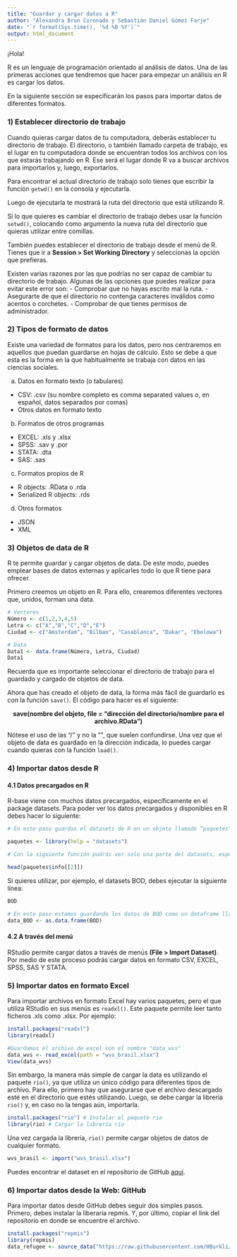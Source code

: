 ---
title: "Guardar y cargar datos a R"
author: "Alexandra Brun Coronado y Sebastián Daniel Gómez Farje"
date: "`r format(Sys.time(), '%d %B %Y')`"
output: html_document
---

¡Hola!

R es un lenguaje de programación orientado al análisis de datos. Una de las primeras acciones que tendremos que hacer para empezar un análisis en R es cargar los datos. 

En la siguiente sección se especificarán los pasos para importar datos de diferentes formatos. 

### 1) Establecer directorio de trabajo 

Cuando quieras cargar datos de tu computadora, deberás establecer tu directorio de trabajo. El directorio, o también llamado carpeta de trabajo, es el lugar en tu computadora donde se encuentran todos los archivos con los que estarás trabajando en R. Ese será el lugar donde R va a buscar archivos para importarlos y, luego, exportarlos. 

Para encontrar el actual directorio de trabajo solo tienes que escribir la función `getwd()` en la consola y ejecutarla.

Luego de ejecutarla te mostrará la ruta del directorio que está utilizando R.

Si lo que quieres es cambiar el directorio de trabajo debes usar la función `setwd()`, colocando como argumento la nueva ruta del directorio que quieras utilizar entre comillas. 

También puedes establecer el directorio de trabajo desde el menú de R. Tienes que ir a **Session > Set Working Directory** y seleccionas la opción que prefieras.  

Existen varias razones por las que podrías no ser capaz de cambiar tu directorio de trabajo. Algunas de las opciones que puedes realizar para evitar este error son: 
- Comprobar que no hayas escrito mal la ruta. 
- Asegurarte de que el directorio no contenga caracteres inválidos como acentos o corchetes. 
- Comprobar de que tienes permisos de administrador. 

### 2) Tipos de formato de datos

Existe una variedad de formatos para los datos, pero nos centraremos en aquellos que puedan guardarse en hojas de cálculo. Esto se debe a que esta es la forma en la que habitualmente se trabaja con datos en las ciencias sociales.

a. Datos en formato texto (o tabulares) 
- CSV: .csv (su nombre completo es comma separated values o, en español, datos separados por comas) 
- Otros datos en formato texto 

b. Formatos de otros programas 
- EXCEL: .xls y .xlsx 
- SPSS: .sav y .por 
- STATA: .dta 
- SAS: .sas 

c. Formatos propios de R 
- R objects: .RData o .rda 
- Serialized R objects: .rds 

d. Otros formatos 
- JSON 
- XML 

### 3) Objetos de data de R

R te permite guardar y cargar objetos de data. De este modo, puedes emplear bases de datos externas y aplicarles todo lo que R tiene para ofrecer.

Primero creemos un objeto en R. Para ello, crearemos diferentes vectores que, unidos, forman una data.

```{r}
# Vectores
Número <- c(1,2,3,4,5) 
Letra <- c("A","B","C","D","E")
Ciudad <- c("Amsterdam", "Bilbao", "Casablanca", "Dakar", "Ebolowa")

# Data
Data1 <- data.frame(Número, Letra, Ciudad)
Data1

```

Recuerda que es importante seleccionar el directorio de trabajo para el guardado y cargado de objetos de data.

Ahora que has creado el objeto de data, la forma más fácil de guardarlo es con la función `save()`. El código para hacer es el siguiente:

<center>
**save(nombre del objeto, file = "dirección del directorio/nombre para el archivo.RData")**
</center>

Nótese el uso de las "/" y no la "\", que suelen confundirse. Una vez que el objeto de data es guardado en la dirección indicada, lo puedes cargar cuando quieras con la función `load()`.

### 4) Importar datos desde R

#### 4.1 Datos precargados en R

R-base viene con muchos datos precargados, específicamente en el package datasets. Para poder ver los datos precargados y disponibles en R debes hacer lo siguiente:  

```{r message=FALSE, warning=FALSE}
# En este paso guardas el datasets de R en un objeto llamado “paquetes”. 

paquetes <- library(help = "datasets")  

# Con la siguiente función podrás ver solo una parte del datasets, específicamente las dos primeras columnas. 

head(paquetes$info[[2]]) 
```
Si quieres utilizar, por ejemplo, el datasets BOD, debes ejecutar la siguiente línea: 

```{r message=FALSE, warning=FALSE}
BOD

# En este paso estamos guardando los datos de BOD como un dataframe llamado "data_BOD".
data_BOD <- as.data.frame(BOD)
```

#### 4.2 A través del menú

RStudio permite cargar datos a través de menús **(File > Import Dataset)**. Por medio de este proceso podrás cargar datos en formato CSV, EXCEL, SPSS, SAS Y STATA.

### 5) Importar datos en formato Excel

Para importar archivos en formato Excel hay varios paquetes, pero el que utiliza RStudio en sus menús es `readxl()`. Este paquete permite leer tanto ficheros .xls como .xlsx. Por ejemplo: 

```{r message=FALSE, warning=FALSE}
install.packages("readxl") 
library(readxl)

#Guardamos el archivo de excel con el nombre "data_wvs" 
data_wvs <- read_excel(path = "wvs_brasil.xlsx")
View(data_wvs)
```

Sin embargo, la manera más simple de cargar la data es utilizando el paquete `rio()`, ya que utiliza un único código para diferentes tipos de archivo. Para ello, primero hay que asegurarse que el archivo descargado esté en el directorio que estés utilizando. Luego, se debe cargar la librería `rio()` y, en caso no la tengas aún, importarla.

```{r warning=FALSE}
install.packages("rio") # Instalar el paquete rio
library(rio) # Cargar la librería río
```

Una vez cargada la librería, `rio()` permite cargar objetos de datos de cualquier formato.

```{r}
wvs_brasil <- import("wvs_brasil.xlsx")
```

Puedes encontrar el dataset en el repositorio de GitHub [aqui](https://github.com/HBurkli/statistics-for-social-sciences.github.io/tree/main/Bases_de_datos).

### 6) Importar datos desde la Web: GitHub

Para importar datos desde GitHub debes seguir dos simples pasos. Primero, debes instalar la liberaría repmis. Y, por último, copiar el link del repositorio en donde se encuentre el archivo.

```{r message=FALSE, warning=FALSE}
install.packages("repmis")
library(repmis)
data_refugee <- source_data("https://raw.githubusercontent.com/HBurkli/statistics-for-social-sciences.github.io/main/Bases_de_datos/Measuring%20state%20repressive%20repertoires%20with%20events.csv")
```













